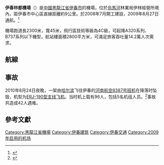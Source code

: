 {{Infobox airport
| name             = 伊春林都机场
| image            = 
| image-width      = 
| caption          = 
| type             = 民用
| owner            = 黑龙江省机场管理集团有限公司
| operator         = [[首都机场集团|首都机场集团公司]]
| opened           = 2009年8月27日
| city-served      = [[伊春市|伊春市]]
| distance_to_city = 9公里
| elevation-m      = 
| website          = 
| IATA             = LDS
| ICAO             = ZYLD
| coordinates      = {{coord|47|45|11|N|129|1|6|E|type:airport}}
| r1-number        = 12/30
| r1-length-f      = 7,546
| r1-length-m      = 2300
| r1-surface       = 
| stat-year = 2021年
| stat1-header = 旅客量
| stat1-data =  127,546
| stat2-header =航班量
| stat2-data = 1,588
| stat3-header = 貨運量（噸）
| stat3-data = 0.5
}}
'''伊春林都機場'''（{{Airport codes|LDS|ZYLD}}）是[[中國|中國]][[黑龍江省|黑龍江省]][[伊春市|伊春市]]的機場，位於[[烏馬河|烏馬河]]林業局伊林經營所境內，距伊春市中心區直線距離約9公里。於2008年7月開工建設，2009年8月27日通航。<ref>{{cite news|publisher=[[黑龍江日報|黑龍江日報]]|date=2009年8月28日|title=伊春林都機場通航架起新通道|url=http://wwwbig5.hljnews.cn/csxwsy/system/2009/08/28/010436919.shtml}}{{dead link|date=2017年11月 |bot=InternetArchiveBot |fix-attempted=yes }}
</ref>

機場跑道長2300米，寬45米，飛行區技術等級為4C級，可起降A320系列、B737系列以下機型，航站樓面積2800平方米，可滿足旅客吞吐量14.2萬人次需求。

==航線==
{{Airport-dest-list
| [[中国联合航空|中国联合航空]]| [[北京大興國際机场|北京/大興]]
| [[中国东方航空|中国东方航空]]| [[大连周水子国际机场|大连]]
| [[中国南方航空|中国南方航空]]| [[沈阳桃仙国际机场|沈阳]]
}}

==事故==
{{main|河南航空8387号班机空难}}
2010年8月24日夜晚，一架由[[哈尔滨太平国际机场|哈尔滨]]飞往伊春的[[河南航空8387号班机空难|河南航空8387号班机]]在降落时坠毁，机型为[[ERJ-170系列#E-190|ERJ-190型支线飞机]]。当时机上载有96人，包括5名机组人员。<ref>{{cite news|url=http://news.163.com/10/0824/23/6ET1CLEJ000146BC.html|title=黑龙江伊春一载有96人客机失事 部分乘客难生还|publisher=网易|date=2010-08-24|accessdate=2010-08-25|archive-url=https://web.archive.org/web/20100827113448/http://news.163.com/10/0824/23/6ET1CLEJ000146BC.html|archive-date=2010-08-27|dead-url=yes}}</ref>事故共造成42人遇难。

==參考文獻==
{{reflist}}

{{中华人民共和国机场}}

[[Category:黑龍江省機場|Category:黑龍江省機場]]
[[Category:伊春建筑|Category:伊春建筑]]
[[Category:伊春交通|Category:伊春交通]]
[[Category:2009年启用的机场|Category:2009年启用的机场]]